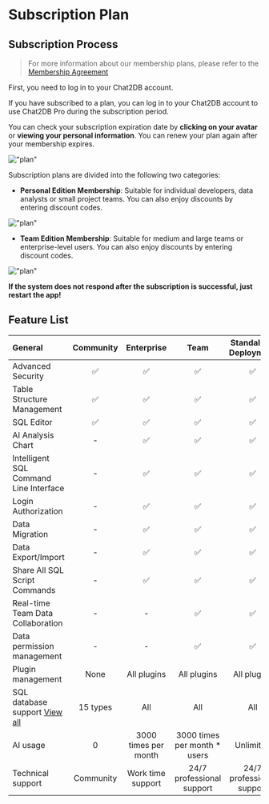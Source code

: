# Subscription Plan

## Subscription Process

> For more information about our membership plans, please refer to the [Membership Agreement](https://docs.chat2db.ai/en-US/docs/service/member)

First, you need to log in to your Chat2DB account.

If you have subscribed to a plan, you can log in to your Chat2DB account to use Chat2DB Pro during the subscription period.

You can check your subscription expiration date by **clicking on your avatar** or **viewing your personal information**. You can renew your plan again after your membership expires.

!["plan"](/image/start-guide/plan01.png)

Subscription plans are divided into the following two categories:

- **Personal Edition Membership**: Suitable for individual developers, data analysts or small project teams. You can also enjoy discounts by entering discount codes.

!["plan"](/image/start-guide/plan02.png)

- **Team Edition Membership**: Suitable for medium and large teams or enterprise-level users. You can also enjoy discounts by entering discount codes.

!["plan"](/image/start-guide/plan03.png)

**If the system does not respond after the subscription is successful, just restart the app!**

## Feature List

| General | Community  | Enterprise  | Team  | Standalone Deployment |
| :--- | :---: | :---: | :---: | :---: |
| Advanced Security | ✅ | ✅ | ✅ | ✅ |
| Table Structure Management | ✅ | ✅ | ✅ | ✅ |
| SQL Editor | ✅ | ✅ | ✅ | ✅ |
| AI Analysis Chart | - | ✅ | ✅ | ✅ |
| Intelligent SQL Command Line Interface | - | ✅ | ✅ | ✅ |
| Login Authorization | - | ✅ | ✅ | ✅ |
| Data Migration | - | ✅ | ✅ | ✅ |
| Data Export/Import | - | ✅ | ✅ | ✅ |
| Share All SQL Script Commands | - | ✅ | ✅ | ✅ |
| Real-time Team Data Collaboration | - | - | ✅ | ✅ |
| Data permission management | - | - | ✅ | ✅ |
| Plugin management | None | All plugins | All plugins | All plugins |
| SQL database support [View all](https://docs.chat2db.ai/en-US/docs/connection/support-database) | 15 types | All | All | All |
| AI usage | 0 | 3000 times per month | 3000 times per month * users | Unlimited |
| Technical support | Community | Work time support | 24/7 professional support | 24/7 professional support |